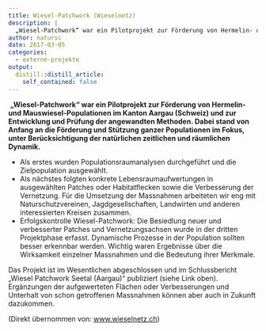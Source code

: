 ```yaml
---
title: Wiesel-Patchwork (Wieselnetz)
description: |
  „Wiesel-Patchwork“ war ein Pilotprojekt zur Förderung von Hermelin- und Mauswiesel-Populationen im Kanton Aargau (Schweiz) und zur Entwicklung und Prüfung der angewandten Methoden. Dabei stand von Anfang an die Förderung und Stützung ganzer Populationen im Fokus, unter Berücksichtigung der natürlichen zeitlichen und räumlichen Dynamik.
author: natursc
date: 2017-03-05
categories:
  - externe-projekte
output:
  distill::distill_article:
    self_contained: false
---
```



 **„Wiesel-Patchwork“ war ein Pilotprojekt zur Förderung von Hermelin-
und Mauswiesel-Populationen im Kanton Aargau (Schweiz) und zur
Entwicklung und Prüfung der angewandten Methoden. Dabei stand von Anfang
an die Förderung und Stützung ganzer Populationen im Fokus, unter
Berücksichtigung der natürlichen zeitlichen und räumlichen Dynamik.**

-   Als erstes wurden Populationsraumanalysen durchgeführt und die
    Zielpopulation ausgewählt.
-   Als nächstes folgten konkrete Lebensraumaufwertungen in ausgewählten
    Patches oder Habitatflecken sowie die Verbesserung der Vernetzung.
    Für die Umsetzung der Massnahmen arbeiteten wir eng mit
    Naturschutzvereinen, Jagdgesellschaften, Landwirten und anderen
    interessierten Kreisen zusammen.
-   Erfolgskontrolle Wiesel-Patchwork: Die Besiedlung neuer und
    verbesserter Patches und Vernetzungsachsen wurde in der dritten
    Projektphase erfasst. Dynamische Prozesse in der Population sollten
    besser erkennbar werden. Wichtig waren Ergebnisse über die
    Wirksamkeit einzelner Massnahmen und die Bedeutung ihrer Merkmale.

Das Projekt ist im Wesentlichen abgeschlossen und im Schlussbericht
„Wiesel Patchwork Seetal (Aargau)“ publiziert (siehe Link oben).
Ergänzungen der aufgewerteten Flächen oder Verbesserungen und Unterhalt
von schon getroffenen Massnahmen können aber auch in Zukunft dazukommen.

(Direkt übernommen von:
[www.wieselnetz.ch](http://wieselnetz.ch/de/home/projekte-win/praxisprojekte/))

<!--http://wieselundco.ch/wissenschaft/externe-projekte/90-stiftung-wieselnetz-win-wiesel-patchwork-->
